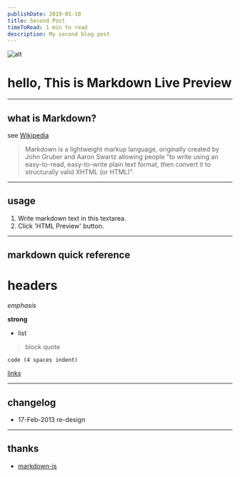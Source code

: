 ```yaml
---
publishDate: 2019-05-10
title: Second Post
timeToRead: 1 min to read
description: My second blog post
---
```


![alt](your_lie_in_april_1.jpg)

# hello, This is Markdown Live Preview

---

## what is Markdown?

see [Wikipedia](https://en.wikipedia.org/wiki/Markdown)

> Markdown is a lightweight markup language, originally created by John Gruber and Aaron Swartz allowing people "to write using an easy-to-read, easy-to-write plain text format, then convert it to structurally valid XHTML (or HTML)".

---

## usage

1. Write markdown text in this textarea.
2. Click 'HTML Preview' button.

---

## markdown quick reference

# headers

_emphasis_

**strong**

- list

> block quote

    code (4 spaces indent)

[links](https://wikipedia.org)

---

## changelog

- 17-Feb-2013 re-design

---

## thanks

- [markdown-js](https://github.com/evilstreak/markdown-js)
